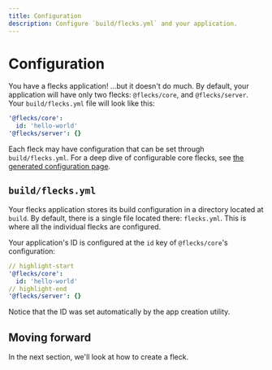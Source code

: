 ```yaml
---
title: Configuration
description: Configure `build/flecks.yml` and your application.
---
```


# Configuration

You have a flecks application! ...but it doesn't do much. By default, your application will have
only two flecks: `@flecks/core`, and `@flecks/server`. Your `build/flecks.yml` file will look
like this:

```yml title="build/flecks.yml"
'@flecks/core':
  id: 'hello-world'
'@flecks/server': {}
```

Each fleck may have configuration that can be set through `build/flecks.yml`. For a deep dive of
configurable core flecks, see [the generated configuration page](./flecks/config).

## `build/flecks.yml`

Your flecks application stores its build configuration in a directory located at `build`. By
default, there is a single file located there: `flecks.yml`. This is where all the individual
flecks are configured.

Your application's ID is configured at the `id` key of `@flecks/core`'s configuration:

```yml title="build/flecks.yml"
// highlight-start
'@flecks/core':
  id: 'hello-world'
// highlight-end
'@flecks/server': {}
```

Notice that the ID was set automatically by the app creation utility.

## Moving forward

In the next section, we'll look at how to create a fleck.
